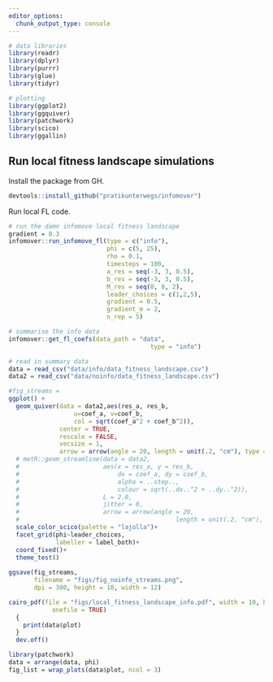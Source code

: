 ```yaml
---
editor_options:
  chunk_output_type: console
---
```


```r
# data libraries
library(readr)
library(dplyr)
library(purrr)
library(glue)
library(tidyr)

# plotting
library(ggplot2)
library(ggquiver)
library(patchwork)
library(scico)
library(ggallin)
```

## Run local fitness landscape simulations

Install the package from GH.

```r
devtools::install_github("pratikunterwegs/infomover")
```

Run local FL code.

```r
# run the damn infomove local fitness landscape
gradient = 0.3
infomover::run_infomove_fl(type = c("info"),
                           phi = c(5, 25),
                           rho = 0.1,
                           timesteps = 100,
                           a_res = seq(-3, 3, 0.5),
                           b_res = seq(-3, 3, 0.5),
                           M_res = seq(0, 8, 2),
                           leader_choices = c(1,2,5),
                           gradient = 0.5,
                           gradient_m = 2,
                           n_rep = 5)
```

```r
# summarise the info data
infomover::get_fl_coefs(data_path = "data",
                                       type = "info")
```

```r
# read in summary data
data = read_csv("data/info/data_fitness_landscape.csv")
data2 = read_csv("data/noinfo/data_fitness_landscape.csv")
```


```r
#fig_streams = 
ggplot() +
  geom_quiver(data = data2,aes(res_a, res_b,
                  u=coef_a, v=coef_b,
                  col = sqrt(coef_a^2 + coef_b^2)),
              center = TRUE,
              rescale = FALSE,
              vecsize = 1,
              arrow = arrow(angle = 20, length = unit(.2, "cm"), type = "closed"))+
  # metR::geom_streamline(data = data2, 
  #                       aes(x = res_a, y = res_b, 
  #                           dx = coef_a, dy = coef_b, 
  #                           alpha = ..step..,
  #                           colour = sqrt(..dx..^2 + ..dy..^2)),
  #                       L = 2.0,
  #                       jitter = 0,
  #                       arrow = arrow(angle = 20, 
  #                                           length = unit(.2, "cm"), type = "closed"))+
  scale_color_scico(palette = "lajolla")+
  facet_grid(phi~leader_choices,
             labeller = label_both)+
  coord_fixed()+
  theme_test()
  
ggsave(fig_streams,
       filename = "figs/fig_noinfo_streams.png",
       dpi = 300, height = 10, width = 12)
```

```r
cairo_pdf(file = "figs/local_fitness_landscape_info.pdf", width = 10, height = 3,
            onefile = TRUE)
  {
    print(data$plot)
  }
  dev.off()
```


```r
library(patchwork)
data = arrange(data, phi)
fig_list = wrap_plots(data$plot, ncol = 3)
```

